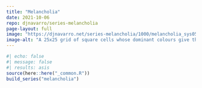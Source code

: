 ```yaml
---
title: "Melancholia"
date: 2021-10-06
repo: djnavarro/series-melancholia
page-layout: full
image: "https://djnavarro.net/series-melancholia/1000/melancholia_sys05_seed1301.png"
image-alt: "A 25x25 grid of square cells whose dominant colours give the impressions of rectangular forms in purple and gole, and whose interior are spatial patterns"
---
```

   
::: {.grid}
  
```r
#| echo: false
#| message: false
#| results: asis
source(here::here("_common.R"))
build_series("melancholia")
```
   
:::
   
